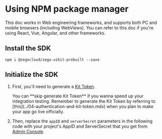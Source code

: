# Using NPM package manager

This doc works in Web engineering frameworks, and supports both PC and mobile browsers (including WebViews).
You can refer to this doc if you're using React, Vue, Angular, and other frameworks.


## Install the SDK

```shell
npm i @zegocloud/zego-uikit-prebuilt --save
```


## Initialize the SDK


1. First, you'll need to generate a [Kit Token](../04-authentication-and-kit-token.mdx). 

    <Note title="Note">
    You can **skip generate Kit Token** if you wanna speed up your integration testing. Remember to generate the Kit Token by referring to [this](../04-authentication-and-kit-token.mdx) when you plan to make your app go live officially.
    </Note>

2. Then, replace the `appID` and `serverSecret` parameters in the following code with your project's AppID and ServerSecret that you get from [Admin Console](https://console.zegocloud.com/project). 